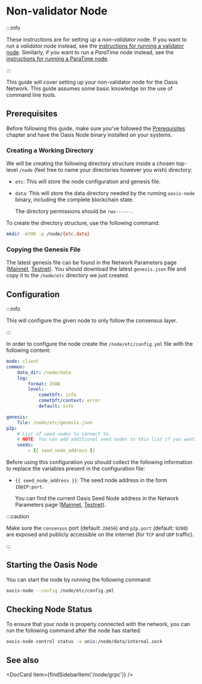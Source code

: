 
# Non-validator Node

:::info

These instructions are for setting up a _non-validator_ node. If you want to run a _validator_ node instead, see the [instructions for running a validator node](validator-node.mdx). Similarly, if you want to run a _ParaTime_ node instead, see the [instructions for running a ParaTime node](paratime-node.mdx).

:::

This guide will cover setting up your non-validator node for the Oasis Network. This guide assumes some basic knowledge on the use of command line tools.

## Prerequisites

Before following this guide, make sure you've followed the [Prerequisites](prerequisites) chapter and have the Oasis Node binary installed on your systems.

### Creating a Working Directory

We will be creating the following directory structure inside a chosen top-level `/node` (feel free to name your directories however you wish) directory:

* `etc`: This will store the node configuration and genesis file.
* `data`: This will store the data directory needed by the running `oasis-node` binary, including the complete blockchain state.

  The directory permissions should be `rwx------`.

To create the directory structure, use the following command:

```bash
mkdir -m700 -p /node/{etc,data}
```

### Copying the Genesis File

The latest genesis file can be found in the Network Parameters page ([Mainnet], [Testnet]). You should download the latest `genesis.json` file and copy it to the `/node/etc` directory we just created.

[Mainnet]: ../mainnet/README.md
[Testnet]: ../testnet/README.md

## Configuration

:::info

This will configure the given node to only follow the consensus layer.

:::

In order to configure the node create the `/node/etc/config.yml` file with the following content:

```yaml
mode: client
common:
    data_dir: /node/data
    log:
        format: JSON
        level:
            cometbft: info
            cometbft/context: error
            default: info

genesis:
    file: /node/etc/genesis.json
p2p:
    # List of seed nodes to connect to.
    # NOTE: You can add additional seed nodes to this list if you want.
    seeds:
        - {{ seed_node_address }}
```

Before using this configuration you should collect the following information to replace the  variables present in the configuration file:

* `{{ seed_node_address }}`: The seed node address in the form `ID@IP:port`.

  You can find the current Oasis Seed Node address in the Network Parameters page ([Mainnet], [Testnet]).

:::caution

Make sure the `consensus` port (default: `26656`) and `p2p.port` (default: `9200`) are exposed and publicly
accessible on the internet (for `TCP` and `UDP` traffic).

:::

## Starting the Oasis Node

You can start the node by running the following command:

```bash
oasis-node --config /node/etc/config.yml
```

## Checking Node Status

To ensure that your node is properly connected with the network, you can run the following command after the node has started:

```bash
oasis-node control status -a unix:/node/data/internal.sock
```

## See also

<DocCard item={findSidebarItem('/node/grpc')} />
